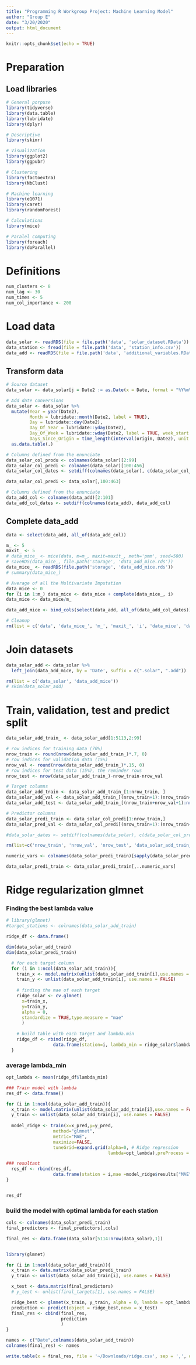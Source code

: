 ```yaml
---
title: "Programming R Workgroup Project: Machine Learning Model"
author: "Group E"
date: "3/20/2020"
output: html_document
---
```


```r
knitr::opts_chunk$set(echo = TRUE)
```

# Preparation

## Load libraries

```r
# General porpuse
library(tidyverse)
library(data.table)
library(lubridate)
library(dplyr)

# Descriptive
library(skimr)

# Visualization
library(ggplot2)
library(ggpubr)

# Clustering
library(factoextra)
library(NbClust)

# Machine learning
library(e1071)
library(caret)
library(randomForest)

# Calculations
library(mice)

# Paralel computing
library(foreach)
library(doParallel)
```

# Definitions

```r
num_clusters <- 8
num_lag <- 30
num_times <- 5
num_col_importance <- 200
```

# Load data

```r
data_solar <- readRDS(file = file.path('data', 'solar_dataset.RData'))
data_station <- fread(file = file.path('data', 'station_info.csv'))
data_add <- readRDS(file = file.path('data', 'additional_variables.RData'))
```

## Transform data

```r
# Source dataset
data_solar <- data_solar[j = Date2 := as.Date(x = Date, format = "%Y%m%d")]

# Add date conversions
data_solar <- data_solar %>% 
  mutate(Year = year(Date2),
         Month = lubridate::month(Date2, label = TRUE),
         Day = lubridate::day(Date2),
         Day_Of_Year = lubridate::yday(Date2),
         Day_Of_Week = lubridate::wday(Date2, label = TRUE, week_start = 1),
         Days_Since_Origin = time_length(interval(origin, Date2), unit = 'day')) %>% 
  as.data.table(.)

# Columns defined from the enunciate
data_solar_col_produ <- colnames(data_solar)[2:99]
data_solar_col_predi <- colnames(data_solar)[100:456]
data_solar_col_dates <- setdiff(colnames(data_solar), c(data_solar_col_produ, data_solar_col_predi))

data_solar_col_predi <- data_solar[,100:463]

# Columns defined from the enunciate
data_add_col <- colnames(data_add)[2:101]
data_add_col_dates <- setdiff(colnames(data_add), data_add_col)
```

## Complete data_add

```r
data <- select(data_add, all_of(data_add_col))

m_ <- 5
maxit_ <- 5
# data_mice_ <- mice(data, m=m_, maxit=maxit_, meth='pmm', seed=500)
# saveRDS(data_mice_, file.path('storage', 'data_add_mice.rds'))
data_mice_ <- readRDS(file.path('storage', 'data_add_mice.rds'))
# summary(data_mice_)

# Average of all the Multivariate Imputation
data_mice <- 0
for (i in 1:m_) data_mice <- data_mice + complete(data_mice_, i)
data_mice <- data_mice/m_

data_add_mice <- bind_cols(select(data_add, all_of(data_add_col_dates)), data_mice)

# Cleanup
rm(list = c('data', 'data_mice_', 'm_', 'maxit_', 'i', 'data_mice', 'data_add'))
```

# Join datasets

```r
data_solar_add <- data_solar %>% 
  left_join(data_add_mice, by = 'Date', suffix = c(".solar", ".add"))

rm(list = c('data_solar', 'data_add_mice'))
# skim(data_solar_add)
```

# Train, validation, test and predict split

```r
data_solar_add_train_ <- data_solar_add[1:5113,2:99]

# row indices for training data (70%)
nrow_train <- round(nrow(data_solar_add_train_)*.7, 0)
# row indices for validation data (15%)
nrow_val <- round(nrow(data_solar_add_train_)*.15, 0)
# row indices for test data (15%), the reminder rows
nrow_test <- nrow(data_solar_add_train_)-nrow_train-nrow_val

# Target columns
data_solar_add_train <- data_solar_add_train_[1:nrow_train, ]
data_solar_add_val <- data_solar_add_train_[(nrow_train+1):(nrow_train+nrow_val), ]
data_solar_add_test <- data_solar_add_train_[(nrow_train+nrow_val+1):nrow(data_solar_add_train_), ]

# Predictor columns
data_solar_predi_train <- data_solar_col_predi[1:nrow_train,]
data_solar_pred_val <- data_solar_col_predi[(nrow_train+1):(nrow_train+nrow_val), ]

#data_solar_dates <- setdiff(colnames(data_solar), c(data_solar_col_produ, data_solar_col_predi))

rm(list=c('nrow_train', 'nrow_val', 'nrow_test', 'data_solar_add_train_', 'data_add_col_dates'))
```

```r
numeric_vars <- colnames(data_solar_predi_train)[sapply(data_solar_predi_train, class) %in% c("integer","numeric")]

data_solar_predi_train <- data_solar_predi_train[,..numeric_vars]

```

# Ridge regularization glmnet
### Finding the best lambda value 

```r
# library(glmnet)
#target_stations <- colnames(data_solar_add_train)

ridge_df <- data.frame()

dim(data_solar_add_train)
dim(data_solar_predi_train)

  # for each target column
  for (i in 1:ncol(data_solar_add_train)){
    train_x <- model.matrix(unlist(data_solar_add_train[i],use.names = FALSE) ~ ., data_solar_predi_train)
    train_y <- unlist(data_solar_add_train[i], use.names = FALSE)
    
    # finding the mae of each target
    ridge_solar <- cv.glmnet(
      x=train_x,
      y=train_y,
      alpha = 0,
      standardize = TRUE,type.measure = "mae"
      )
    
    # build table with each target and lambda.min 
    ridge_df <- rbind(ridge_df, 
                  data.frame(station=i, lambda_min = ridge_solar$lambda.min))
  }
```

### average lambda_min
```r
opt_lambda <- mean(ridge_df$lambda_min)

```



```r
### Train model with lambda 
res_df <- data.frame()

for (i in 1:ncol(data_solar_add_train)){
  x_train <- model.matrix(unlist(data_solar_add_train[i],use.names = FALSE) ~ ., data_solar_predi_train)
  y_train <- unlist(data_solar_add_train[i], use.names = FALSE)
  
  model_ridge <- train(x=x_pred,y=y_pred,
                  method="glmnet",
                  metric="MAE",
                  maximize=FALSE,
                  tuneGrid=expand.grid(alpha=0, # Ridge regression
                                       lambda=opt_lambda),preProcess = c('scale','center'))  

### resultant   
  res_df <- rbind(res_df,
                  data.frame(station = i,mae =model_ridge$results["MAE"]))
}



```

```r
res_df
```

### build the model with optimal lambda for each station
```r
cols <- colnames(data_solar_predi_train)
final_predictors <- final_predictors[,cols]

final_res <- data.frame(data_solar[5114:nrow(data_solar),1])


library(glmnet)

for (i in 1:ncol(data_solar_add_train)){
  x_train <- data.matrix(data_solar_predi_train)
  y_train <- unlist(data_solar_add_train[i], use.names = FALSE)

  x_test <- data.matrix(final_predictors)
  # y_test <- unlist(final_targets[1], use.names = FALSE)

  ridge_best <- glmnet(x_train, y_train, alpha = 0, lambda = opt_lambda, standardize = TRUE)
  prediction <- predict(object = ridge_best,newx = x_test)
  final_res <- cbind(final_res, 
                     prediction
                     )
}


```


```r
names <- c("Date",colnames(data_solar_add_train))
colnames(final_res) <- names
```

```r
write.table(x = final_res, file = '~/Downloads/ridge.csv', sep = ',', dec = '.', row.names = FALSE, quote = FALSE)
```

